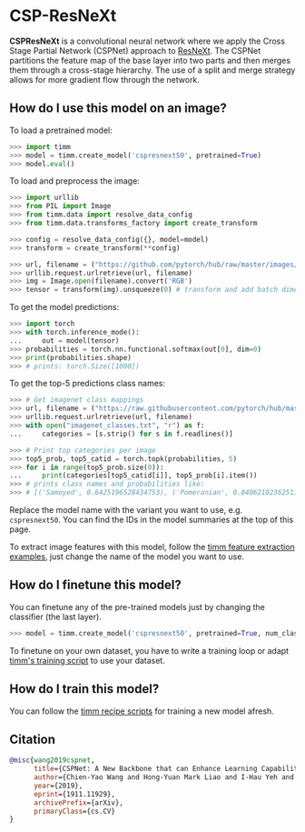 # CSP-ResNeXt

**CSPResNeXt** is a convolutional neural network where we apply the Cross Stage Partial Network (CSPNet) approach to [ResNeXt](https://paperswithcode.com/method/resnext). The CSPNet partitions the feature map of the base layer into two parts and then merges them through a cross-stage hierarchy. The use of a split and merge strategy allows for more gradient flow through the network.

## How do I use this model on an image?

To load a pretrained model:

```py
>>> import timm
>>> model = timm.create_model('cspresnext50', pretrained=True)
>>> model.eval()
```

To load and preprocess the image:

```py 
>>> import urllib
>>> from PIL import Image
>>> from timm.data import resolve_data_config
>>> from timm.data.transforms_factory import create_transform

>>> config = resolve_data_config({}, model=model)
>>> transform = create_transform(**config)

>>> url, filename = ("https://github.com/pytorch/hub/raw/master/images/dog.jpg", "dog.jpg")
>>> urllib.request.urlretrieve(url, filename)
>>> img = Image.open(filename).convert('RGB')
>>> tensor = transform(img).unsqueeze(0) # transform and add batch dimension
```

To get the model predictions:

```py
>>> import torch
>>> with torch.inference_mode():
...     out = model(tensor)
>>> probabilities = torch.nn.functional.softmax(out[0], dim=0)
>>> print(probabilities.shape)
>>> # prints: torch.Size([1000])
```

To get the top-5 predictions class names:

```py
>>> # Get imagenet class mappings
>>> url, filename = ("https://raw.githubusercontent.com/pytorch/hub/master/imagenet_classes.txt", "imagenet_classes.txt")
>>> urllib.request.urlretrieve(url, filename) 
>>> with open("imagenet_classes.txt", "r") as f:
...     categories = [s.strip() for s in f.readlines()]

>>> # Print top categories per image
>>> top5_prob, top5_catid = torch.topk(probabilities, 5)
>>> for i in range(top5_prob.size(0)):
...     print(categories[top5_catid[i]], top5_prob[i].item())
>>> # prints class names and probabilities like:
>>> # [('Samoyed', 0.6425196528434753), ('Pomeranian', 0.04062102362513542), ('keeshond', 0.03186424449086189), ('white wolf', 0.01739676296710968), ('Eskimo dog', 0.011717947199940681)]
```

Replace the model name with the variant you want to use, e.g. `cspresnext50`. You can find the IDs in the model summaries at the top of this page.

To extract image features with this model, follow the [timm feature extraction examples](../feature_extraction), just change the name of the model you want to use.

## How do I finetune this model?

You can finetune any of the pre-trained models just by changing the classifier (the last layer).

```py
>>> model = timm.create_model('cspresnext50', pretrained=True, num_classes=NUM_FINETUNE_CLASSES)
```
To finetune on your own dataset, you have to write a training loop or adapt [timm's training
script](https://github.com/rwightman/pytorch-image-models/blob/master/train.py) to use your dataset.

## How do I train this model?

You can follow the [timm recipe scripts](../training_script) for training a new model afresh.

## Citation

```BibTeX
@misc{wang2019cspnet,
      title={CSPNet: A New Backbone that can Enhance Learning Capability of CNN}, 
      author={Chien-Yao Wang and Hong-Yuan Mark Liao and I-Hau Yeh and Yueh-Hua Wu and Ping-Yang Chen and Jun-Wei Hsieh},
      year={2019},
      eprint={1911.11929},
      archivePrefix={arXiv},
      primaryClass={cs.CV}
}
```

<!--
Type: model-index
Collections:
- Name: CSP ResNeXt
  Paper:
    Title: 'CSPNet: A New Backbone that can Enhance Learning Capability of CNN'
    URL: https://paperswithcode.com/paper/cspnet-a-new-backbone-that-can-enhance
Models:
- Name: cspresnext50
  In Collection: CSP ResNeXt
  Metadata:
    FLOPs: 3962945536
    Parameters: 20570000
    File Size: 82562887
    Architecture:
    - 1x1 Convolution
    - Batch Normalization
    - Convolution
    - Global Average Pooling
    - Grouped Convolution
    - Max Pooling
    - ReLU
    - ResNeXt Block
    - Residual Connection
    - Softmax
    Tasks:
    - Image Classification
    Training Techniques:
    - Label Smoothing
    - Polynomial Learning Rate Decay
    - SGD with Momentum
    - Weight Decay
    Training Data:
    - ImageNet
    Training Resources: 1x GPU
    ID: cspresnext50
    LR: 0.1
    Layers: 50
    Crop Pct: '0.875'
    Momentum: 0.9
    Batch Size: 128
    Image Size: '224'
    Weight Decay: 0.005
    Interpolation: bilinear
    Training Steps: 8000000
  Code: https://github.com/rwightman/pytorch-image-models/blob/d8e69206be253892b2956341fea09fdebfaae4e3/timm/models/cspnet.py#L430
  Weights: https://github.com/rwightman/pytorch-image-models/releases/download/v0.1-weights/cspresnext50_ra_224-648b4713.pth
  Results:
  - Task: Image Classification
    Dataset: ImageNet
    Metrics:
      Top 1 Accuracy: 80.05%
      Top 5 Accuracy: 94.94%
-->